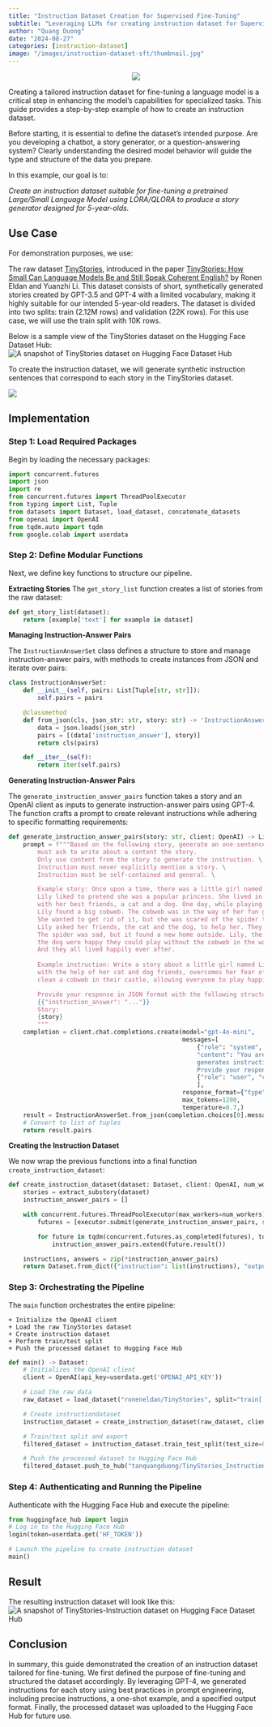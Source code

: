```yaml
---
title: "Instruction Dataset Creation for Supervised Fine-Tuning"
subtitle: "Leveraging LLMs for creating instruction dataset for Supervised Fine-Tuning"
author: "Quang Duong"
date: "2024-08-27"
categories: [instruction-dataset]
image: "/images/instruction-dataset-sft/thumbnail.jpg"
---
```

<center><img src="/images/instruction-dataset-sft/thumbnail.jpg"></center>

<!-- ::: {.column-margin}
Getting started GenAI & LLM with my Udemy course, [**Hands-on Generative AI Engineering with Large Language Model**](https://www.udemy.com/course/hands-on-generative-ai-engineering-with-large-language-model/?referralCode=0775DF5DDD432646AD97&couponCode=OF83024E) 👇
<a href="https://www.udemy.com/course/hands-on-generative-ai-engineering-with-large-language-model/?referralCode=0775DF5DDD432646AD97&couponCode=OF83024E"><img src="/images/genai-course/GenAI-Course-Thumbnail.png" id="llm-course"></a>
::: -->

Creating a tailored instruction dataset for fine-tuning a language model is a critical step in enhancing the model's capabilities for specialized tasks. This guide provides a step-by-step example of how to create an instruction dataset.

Before starting, it is essential to define the dataset's intended purpose. Are you developing a chatbot, a story generator, or a question-answering system? Clearly understanding the desired model behavior will guide the type and structure of the data you prepare.

In this example, our goal is to:

*Create an instruction dataset suitable for fine-tuning a pretrained Large/Small Language Model using LORA/QLORA to produce a story generator designed for 5-year-olds.*

## Use Case
For demonstration purposes, we use:

The raw dataset [TinyStories](https://huggingface.co/datasets/roneneldan/TinyStories), introduced in the paper [TinyStories: How Small Can Language Models Be and Still Speak Coherent English?](https://arxiv.org/abs/2305.07759) by Ronen Eldan and Yuanzhi Li. This dataset consists of short, synthetically generated stories created by GPT-3.5 and GPT-4 with a limited vocabulary, making it highly suitable for our intended 5-year-old readers. The dataset is divided into two splits: train (2.12M rows) and validation (22K rows). For this use case, we will use the train split with 10K rows.

Below is a sample view of the TinyStories dataset on the Hugging Face Dataset Hub:
![A snapshot of TinyStories dataset on Hugging Face Dataset Hub](../images/instruction-dataset-sft/snapshot-TinyStories-hf.PNG)

To create the instruction dataset, we will generate synthetic instruction sentences that correspond to each story in the TinyStories dataset.

![](../images/instruction-dataset-sft/instruction_dataset_illus.png)


## Implementation
### Step 1: Load Required Packages
Begin by loading the necessary packages:

```python
import concurrent.futures
import json
import re
from concurrent.futures import ThreadPoolExecutor
from typing import List, Tuple
from datasets import Dataset, load_dataset, concatenate_datasets
from openai import OpenAI
from tqdm.auto import tqdm
from google.colab import userdata
```
### Step 2: Define Modular Functions
Next, we define key functions to structure our pipeline.

**Extracting Stories**
The `get_story_list` function creates a list of stories from the raw dataset:
```python
def get_story_list(dataset):
	return [example['text'] for example in dataset]
```
**Managing Instruction-Answer Pairs**

The `InstructionAnswerSet` class defines a structure to store and manage instruction-answer pairs, with methods to create instances from JSON and iterate over pairs:

```python
class InstructionAnswerSet:
	def __init__(self, pairs: List[Tuple[str, str]]):
		self.pairs = pairs

	@classmethod
	def from_json(cls, json_str: str, story: str) -> 'InstructionAnswerSet':
		data = json.loads(json_str)
		pairs = [(data['instruction_answer'], story)]
		return cls(pairs)

	def __iter__(self):
		return iter(self.pairs)
```
**Generating Instruction-Answer Pairs**

The `generate_instruction_answer_pairs` function takes a story and an OpenAI client as inputs to generate instruction-answer pairs using GPT-4. The function crafts a prompt to create relevant instructions while adhering to specific formatting requirements:
```python
def generate_instruction_answer_pairs(story: str, client: OpenAI) -> List[Tuple[str, str]]:
	prompt = f"""Based on the following story, generate an one-sentence instruction. Instruction \
		must ask to write about a content the story.
		Only use content from the story to generate the instruction. \
		Instruction must never explicitly mention a story. \
		Instruction must be self-contained and general. \

		Example story: Once upon a time, there was a little girl named Lily. \
		Lily liked to pretend she was a popular princess. She lived in a big castle \
		with her best friends, a cat and a dog. One day, while playing in the castle, \
		Lily found a big cobweb. The cobweb was in the way of her fun game. \
		She wanted to get rid of it, but she was scared of the spider that lived there. \
		Lily asked her friends, the cat and the dog, to help her. They all worked together to clean the cobweb. \
		The spider was sad, but it found a new home outside. Lily, the cat, and \
		the dog were happy they could play without the cobweb in the way. \
		And they all lived happily ever after.
		
		Example instruction: Write a story about a little girl named Lily who, \
		with the help of her cat and dog friends, overcomes her fear of a spider to \
		clean a cobweb in their castle, allowing everyone to play happily ever after. \

		Provide your response in JSON format with the following structure:
		{{"instruction_answer": "..."}}
		Story:
		{story}
		"""
	completion = client.chat.completions.create(model="gpt-4o-mini",
                                                messages=[
													{"role": "system",
                                                    "content": "You are a helpful assistant who \
                                                    generates instruction based on the given story. \
                                                    Provide your response in JSON format.",},
													{"role": "user", "content": prompt},
                                                    ],
                                                response_format={"type": "json_object"},
                                                max_tokens=1200,
                                                temperature=0.7,)
	result = InstructionAnswerSet.from_json(completion.choices[0].message.content, story)
	# Convert to list of tuples
	return result.pairs
```

**Creating the Instruction Dataset**

We now wrap the previous functions into a final function `create_instruction_dataset`:
```python
def create_instruction_dataset(dataset: Dataset, client: OpenAI, num_workers: int = 4) -> Dataset:
	stories = extract_substory(dataset)
	instruction_answer_pairs = []

	with concurrent.futures.ThreadPoolExecutor(max_workers=num_workers) as executor:
		futures = [executor.submit(generate_instruction_answer_pairs, story, client) for story in stories]

		for future in tqdm(concurrent.futures.as_completed(futures), total=len(futures)):
			instruction_answer_pairs.extend(future.result())

	instructions, answers = zip(*instruction_answer_pairs)
	return Dataset.from_dict({"instruction": list(instructions), "output": list(answers)})
```
### Step 3: Orchestrating the Pipeline

The `main` function orchestrates the entire pipeline:

	+ Initialize the OpenAI client
	+ Load the raw TinyStories dataset
	+ Create instruction dataset
	+ Perform train/test split
	+ Push the processed dataset to Hugging Face Hub

```python
def main() -> Dataset:
	# Initializes the OpenAI client
	client = OpenAI(api_key=userdata.get('OPENAI_API_KEY'))

	# Load the raw data
	raw_dataset = load_dataset("roneneldan/TinyStories", split="train[:10000]")

	# Create instructiondataset
	instruction_dataset = create_instruction_dataset(raw_dataset, client)

	# Train/test split and export
	filtered_dataset = instruction_dataset.train_test_split(test_size=0.1)

	# Push the processed dataset to Hugging Face Hub
	filtered_dataset.push_to_hub("tanquangduong/TinyStories_Instruction")
```
### Step 4: Authenticating and Running the Pipeline

Authenticate with the Hugging Face Hub and execute the pipeline:

```python
from huggingface_hub import login
# Log in to the Hugging Face Hub
login(token=userdata.get('HF_TOKEN'))

# Launch the pipeline to create instruction dataset
main()
```
## Result
The resulting instruction dataset will look like this:
![A snapshot of TinyStories-Instruction dataset on Hugging Face Dataset Hub](../images/instruction-dataset-sft/snapshot-TinyStories-Instruction-hf.PNG)

## Conclusion

In summary, this guide demonstrated the creation of an instruction dataset tailored for fine-tuning. We first defined the purpose of fine-tuning and structured the dataset accordingly. By leveraging GPT-4, we generated instructions for each story using best practices in prompt engineering, including precise instructions, a one-shot example, and a specified output format. Finally, the processed dataset was uploaded to the Hugging Face Hub for future use.
